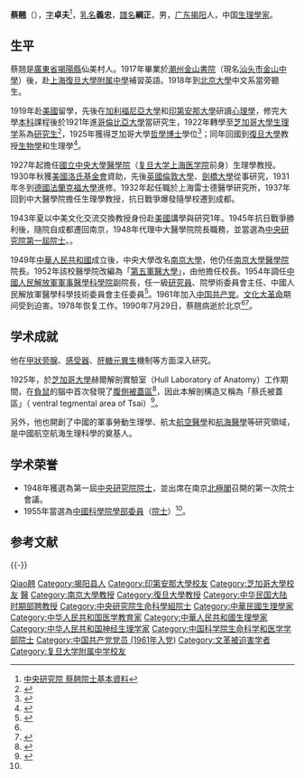 {{Infobox_Person
|name = 蔡翹
|image= 蔡翹.gif
|box_width= 
|occupation= 
|period = 
|birth_name= [[乳名|乳名]]'''義忠'''
|other_names = [[表字|字]]'''卓夫'''；[[譜名|譜名]]'''綱正'''
|Sex = 男
|birth_date= {{Birth date|1897|10|11}}
|birth_place= {{QING}}[[廣東省_(清)|廣東省]][[揭陽縣|揭陽縣]]
|death_date= {{Death date and age|1990|7|29|1897|10|11}}
|death_place= {{PRC}}[[北京市|北京市]]
|nationality = {{PRC}}
|residence = [[上海|上海]]、[[南京|南京]]、[[北京|北京]]
|party = {{CPC}}（1961年起）
|religion =
|spouse = 
|relatives = 
|education= 
|past = 
{{Infobox_People_CAS
|学部 = 生命科学和医学学部
|专业 = 生理學
|当选年 = 1955年
}}
{{Infobox_People_Sinica
|组别 = 生命科學組
|届数 = 第1屆
|当选年 = 1948年
}}
|work =
* 《生理學》
* 《生理學實驗》
* 《航空與空間醫學基礎》
|awards=
}}

'''蔡翹'''（{{bd|1897年|10月11日|1990年|7月29日|catIdx=Cai蔡}}），[[表字|字]]'''卓夫'''<ref>[https://db1n.sinica.edu.tw/textdb/ioconas/02.php?func=22&_op=?ID:LD019 中央研究院 蔡翹院士基本資料]</ref>，[[乳名|乳名]]'''義忠'''，[[譜名|譜名]]'''綱正'''，男，[[廣東省|广东]][[揭陽縣|揭阳]]人，中国[[生理學家|生理學家]]。

== 生平 ==
蔡翘是[[廣東省|廣東省]][[揭陽縣|揭陽縣]]仙美村人。1917年畢業於[[潮州|潮州]][[金山書院|金山書院]]（現名[[汕头市金山中學|汕头市金山中學]]）後，赴[[上海|上海]][[復旦大學附属中學|復旦大學附属中學]]補習英語。1918年到[[北京大學|北京大學]]中文系當旁聽生。

1919年赴[[美國|美國]]留學，先後在[[加利福尼亞大學|加利福尼亞大學]]和[[印第安那大學|印第安那大學]]研讀[[心理學|心理學]]，修完大學[[本科|本科]]課程後於1921年進[[哥倫比亞大學|哥倫比亞大學]]當研究生，1922年轉學至[[芝加哥大學|芝加哥大學]][[生理学|生理学]]系為[[研究生|研究生]]<ref name="北京潮訊">{{Cite web |url=http://www.bjcx.cn.net/cryc/yc12.htm |title=北京潮訊 潮人英才 蔡翹 |accessdate=2008-07-03 |archive-date=2008-08-07 |archive-url=https://web.archive.org/web/20080807130718/http://www.bjcx.cn.net/cryc/yc12.htm |dead-url=yes }}</ref>，1925年獲得芝加哥大學[[哲學博士|哲學博士]]學位<ref>{{Cite web |url=http://www.people.com.cn/BIG5/keji/25509/29829/2103637.html |title=中國兩院院士資料庫 |accessdate=2008-07-03 |archive-date=2005-01-25 |archive-url=https://web.archive.org/web/20050125171143/http://www.people.com.cn/BIG5/keji/25509/29829/2103637.html |dead-url=no }}</ref>；同年回國到[[復旦大學|復旦大學]]教授[[生物學|生物學]]和生理學<ref>{{Cite book|title=中国近现代史名人辞典|last=马洪武等主编|publisher=北京：[[档案出版社|档案出版社]]|year=1993.11|isbn=7-80019-381-0|pages=682}}</ref>。

1927年起擔任[[國立中央大學醫學院|國立中央大學醫學院]]（[[复旦大学上海医学院|复旦大学上海医学院]]前身）生理學教授。1930年秋獲[[美國|美國]][[洛氏基金會|洛氏基金會]]資助，先後[[英國|英國]][[倫敦大學|倫敦大學]]、[[劍橋大學|劍橋大學]]從事研究，1931年冬到[[德國|德國]][[法蘭克福大學|法蘭克福大學]]進修。1932年起任職於上海雷士德醫學研究所，1937年回到中大醫學院擔任生理學教授，抗日戰爭爆發隨學校遷到成都。

1943年夏以中美文化交流交換教授身份赴[[美國|美國]]講學與研究1年。1945年抗日戰爭勝利後，隨院自成都遷回南京，1948年代理中大醫學院院長職務，並當選為[[中央研究院|中央研究院]][[中央研究院第一屆院士|第一屆院士]]。。

1949年[[中華人民共和國|中華人民共和國]]成立後，中央大學改名[[南京大學|南京大學]]，他仍任[[南京大學醫學院|南京大學醫學院]]院長。1952年該校醫學院改編為「[[第五軍醫大學|第五軍醫大學]]」，由他擔任校長。1954年調任[[中國人民解放軍軍事醫學科學院|中國人民解放軍軍事醫學科學院]]副院長，任一級[[研究員|研究員]]、院學術委員會主任、中國人民解放軍醫學科學技術委員會主任委員<ref>{{Cite book|title=中国国情总览|last=邵华泽主编|publisher=太原：山西教育出版社|year=1993.03|isbn=7-5440-0038-9|pages=1618}}</ref>。1961年加入[[中国共产党|中国共产党]]。[[文化大革命|文化大革命]]期间受到迫害。1978年恢复工作。1990年7月29日，蔡翹病逝於北京<ref name="北京潮訊" /><ref>{{Cite book|title=南京大学校友英华|last=顾树新，张士朗主编|publisher=南京：[[南京大学出版社|南京大学出版社]]|year=1992.05|isbn=7-305-01475-3|pages=374}}</ref>。

== 学术成就 ==
他在[[甲狀旁腺|甲狀旁腺]]、[[感受器|感受器]]、[[肝糖元|肝糖元]][[糖异生|異生]]機制等方面深入研究。

1925年，於[[芝加哥大學|芝加哥大學]]赫爾解剖實驗室（Hull Laboratory of Anatomy）工作期間，在[[負鼠|負鼠]]的腦中首次發現了[[腹側被蓋區|腹側被蓋區]]<ref>{{Cite journal|title=The optic tracts and centers of the opossum. Didelphis virginiana|url=https://onlinelibrary.wiley.com/doi/abs/10.1002/cne.900390202|last=Tsai|first=Chiao|date=1925|journal=Journal of Comparative Neurology|issue=2|doi=10.1002/cne.900390202|volume=39|pages=173–216|language=en|issn=1096-9861}}</ref>，因此本解剖構造又稱為「蔡氏被蓋區」（ ventral tegmental area of Tsai）<ref>{{Cite book|chapter=Chapter 13 - Substantia Nigra, Ventral Tegmental Area, and Retrorubral Fields|title=The Human Nervous System (Third Edition)|url=http://www.sciencedirect.com/science/article/pii/B9780123742360100136|publisher=Academic Press|date=2012-01-01|location=San Diego|isbn=9780123742360|pages=439–455|first=Glenda|last=Halliday|first2=Stefanie|last2=Reyes|first3=Kay|last3=Double|editor-first=Jürgen K.|editor-last=Mai|access-date=2019-02-05|archive-date=2019-10-27|archive-url=https://web.archive.org/web/20191027173451/https://www.sciencedirect.com/science/article/pii/B9780123742360100136|dead-url=no}}</ref>。

另外，他也開創了中國的軍事勞動生理學、航太[[航空醫學|航空醫學]]和[[航海醫學|航海醫學]]等研究領域，是中國航空航海生理科學的奠基人。

== 学术荣誉 ==
* 1948年獲選為第一屆[[中央研究院院士|中央研究院院士]]，並出席在南京[[北極閣|北極閣]]召開的第一次院士會議。
* 1955年當選為[[中國科學院|中國科學院]][[學部委員|學部委員]]（[[中国科学院院士|院士]]）<ref name="北京潮訊" />。

== 参考文献 ==
{{Reflist|2}}

{{-}}
{{中华民国教育部部聘教授}}
{{中央研究院第一屆院士}}
{{中国科学院生命科学和医学学部院士}}

{{Authority control}}
{{DEFAULTSORT:Cai蔡}}
[[Category:蔡姓|Qiao翹]]
[[Category:揭阳县人|Category:揭阳县人]]
[[Category:印第安那大學校友|Category:印第安那大學校友]]
[[Category:芝加哥大學校友|Category:芝加哥大學校友]]
[[Category:國立中央大學教授|醫]]
[[Category:南京大學教授|Category:南京大學教授]]
[[Category:復旦大學教授|Category:復旦大學教授]]
[[Category:中华民国大陆时期部聘教授|Category:中华民国大陆时期部聘教授]]
[[Category:中央研究院生命科學組院士|Category:中央研究院生命科學組院士]]
[[Category:中華民國生理學家|Category:中華民國生理學家]]
[[Category:中华人民共和国医学教育家|Category:中华人民共和国医学教育家]]
[[Category:中華人民共和國生理學家|Category:中華人民共和國生理學家]]
[[Category:中华人民共和国神经生理学家|Category:中华人民共和国神经生理学家]]
[[Category:中国科学院生命科学和医学学部院士|Category:中国科学院生命科学和医学学部院士]]
[[Category:中国共产党党员_(1961年入党)|Category:中国共产党党员 (1961年入党)]]
[[Category:文革被迫害学者|Category:文革被迫害学者]]
[[Category:复旦大学附属中学校友|Category:复旦大学附属中学校友]]